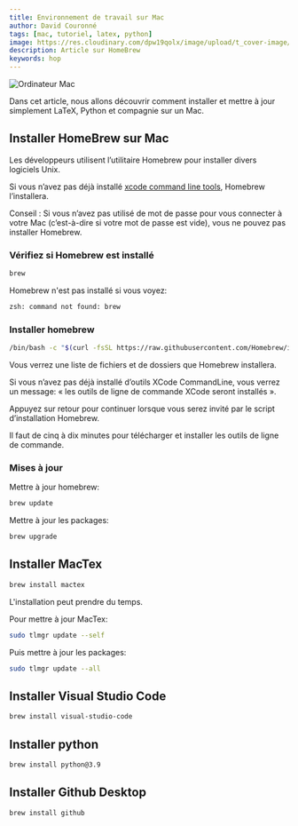 ```yaml
---
title: Environnement de travail sur Mac
author: David Couronné
tags: [mac, tutoriel, latex, python]
image: https://res.cloudinary.com/dpw19qolx/image/upload/t_cover-image/v1620487810/christopher-gower-m_HRfLhgABo-unsplash.jpg
description: Article sur HomeBrew
keywords: hop
---
```


![Ordinateur Mac](https://res.cloudinary.com/dpw19qolx/image/upload/t_cover-image/v1620487810/christopher-gower-m_HRfLhgABo-unsplash.jpg)

Dans cet article, nous allons découvrir comment installer et mettre à jour simplement LaTeX, Python et compagnie sur un Mac.

<!--truncate-->

## Installer HomeBrew sur Mac

Les développeurs utilisent l’utilitaire Homebrew pour installer divers logiciels Unix.

Si vous n’avez pas déjà installé [xcode command line tools](https://developer.apple.com/xcode/resources/), Homebrew l’installera.

Conseil : Si vous n’avez pas utilisé de mot de passe pour vous connecter à votre Mac (c’est-à-dire si votre mot de passe est vide), vous ne pouvez pas installer Homebrew.

### Vérifiez si Homebrew est installé

```bash
brew
```

Homebrew n'est pas installé si vous voyez:

```bash
zsh: command not found: brew
```

### Installer homebrew

```bash
/bin/bash -c "$(curl -fsSL https://raw.githubusercontent.com/Homebrew/install/HEAD/install.sh)"
```

Vous verrez une liste de fichiers et de dossiers que Homebrew installera.

Si vous n’avez pas déjà installé d’outils XCode CommandLine, vous verrez un message: « les outils de ligne de commande XCode seront installés ».

Appuyez sur retour pour continuer lorsque vous serez invité par le script d’installation Homebrew.

Il faut de cinq à dix minutes pour télécharger et installer les outils de ligne de commande.

### Mises à jour

Mettre à jour homebrew:

```bash
brew update
```

Mettre à jour les packages:

```bash
brew upgrade
```

## Installer MacTex

```bash
brew install mactex
```

L'installation peut prendre du temps.

Pour mettre à jour MacTex:

```bash
sudo tlmgr update --self
```

Puis mettre à jour les packages:

```bash
sudo tlmgr update --all
```

## Installer Visual Studio Code

```bash
brew install visual-studio-code
```

## Installer python

```bash
brew install python@3.9
```

## Installer Github Desktop

```bash
brew install github
```
